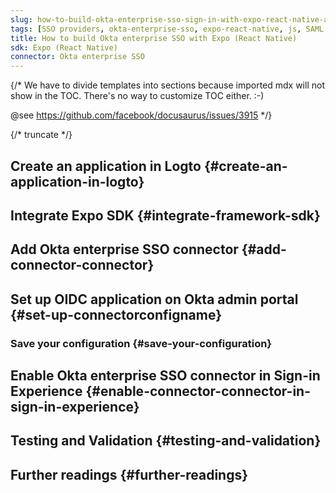 ```yaml
---
slug: how-to-build-okta-enterprise-sso-sign-in-with-expo-react-native-and-logto
tags: [SSO providers, okta-enterprise-sso, expo-react-native, js, SAML authentication, enterprise login, SSO login]
title: How to build Okta enterprise SSO with Expo (React Native)
sdk: Expo (React Native)
connector: Okta enterprise SSO
---
```


{/*
  We have to divide templates into sections because imported mdx will not show in the TOC.
  There's no way to customize TOC either. :-)

  @see https://github.com/facebook/docusaurus/issues/3915
*/}




{/* truncate */}

<Intro connector={connector} sdk="Expo (React Native)" link="https://expo.dev" />

## Create an application in Logto \{#create-an-application-in-logto}

<CreateApplication type="Native app" framework="Expo" />

## Integrate Expo SDK \{#integrate-framework-sdk}

<IntegrateSdk />

## Add Okta enterprise SSO connector \{#add-connector-connector}

<AddSsoConnector framework="Expo" />

## Set up OIDC application on Okta admin portal \{#set-up-connectorconfigname}

<ConnectorGuide />

### Save your configuration \{#save-your-configuration}

<SaveYourConfiguration connector={connector} />

## Enable Okta enterprise SSO connector in Sign-in Experience \{#enable-connector-connector-in-sign-in-experience}

<EnableSsoConnector />

## Testing and Validation \{#testing-and-validation}

<TestingAndValidation connector={connector} sdk="Expo (React Native)" />

## Further readings \{#further-readings}

<FurtherReadings />
